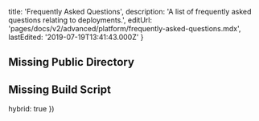 
  title: 'Frequently Asked Questions',
  description: 'A list of frequently asked questions relating to deployments.',
  editUrl: 'pages/docs/v2/advanced/platform/frequently-asked-questions.mdx',
  lastEdited: '2019-07-19T13:41:43.000Z'
}

## Missing Public Directory

## Missing Build Script

  hybrid: true
})
